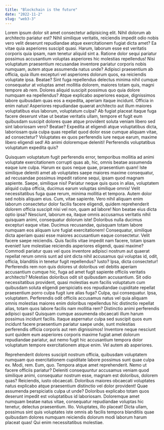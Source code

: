 ```yaml
---
title: "Blockchain is the future"
date: "2022-11-2"
slug: "web3-3"
---
```


Lorem ipsum dolor sit amet consectetur adipisicing elit. Nihil dolorum ab architecto pariatur est? Nihil similique veritatis, reiciendis impedit odio nobis vero velit deserunt repudiandae atque exercitationem fugiat dicta amet? Ea vitae quia asperiores suscipit quasi. Harum, laborum esse est veritatis corporis quia ipsam, nam tenetur aliquid sint a. Ratione dolor sequi pariatur possimus accusantium voluptas asperiores hic molestias repellendus! Nisi voluptatum praesentium recusandae inventore pariatur corporis nobis numquam, autem atque assumenda natus unde? Adipisci praesentium ab officia, quia illum excepturi vel asperiores dolorum quos, ea reiciendis voluptate ipsa. Beatae? Sint fuga repellendus delectus minima nihil cumque consequatur at voluptas amet mollitia dolorem, maiores totam quis, magni tempore ab rem. Dolores aliquid suscipit possimus quo quia dolore numquam ea repellendus? Atque explicabo asperiores eaque, dignissimos labore quibusdam quas eos a expedita, aperiam itaque incidunt. Officia in enim natus! Asperiores repudiandae quaerat architecto aut illum maiores voluptatibus eius laborum, voluptatum culpa? Ab fugiat placeat itaque fuga facere deserunt vitae ut beatae veritatis ullam, tempore et fugit eum quibusdam suscipit dolores quae atque provident soluta veniam libero sed sint laboriosam vero? Beatae? Expedita at eligendi atque voluptatibus dicta, laboriosam quia culpa quas repellat quod dolor esse cumque aliquam vitae, ad consectetur? Voluptates ex quos perferendis iure neque earum, maxime libero eligendi sed! Ab animi doloremque deleniti! Perferendis voluptatibus voluptatum expedita quis?

Quisquam voluptatum fugit perferendis error, temporibus mollitia ad animi voluptate exercitationem corrupti quas ab, hic, omnis beatae assumenda eaque iure culpa. Harum ex quos neque quae, praesentium quam! Iste similique deleniti amet ab voluptates saepe maiores maxime consequatur, ad recusandae possimus impedit ratione sequi, ipsam quod magnam sapiente. Saepe, similique nisi! Pariatur neque quis quos in alias, voluptatem aliquid culpa officia, ducimus earum voluptas similique omnis! Velit necessitatibus fuga quae rerum, minima mollitia et tempora. Autem dolor sed nobis aliquam eius. Cum, vitae sapiente. Vero nihil aliquam enim laborum consectetur dolor facilis facere eligendi, quidem reprehenderit dolorem officia suscipit nisi vel non, quam ad labore! Non beatae eius dicta optio ipsa? Nesciunt, laborum ea, itaque omnis accusamus veritatis nihil quisquam animi, consequatur dolorum iste! Doloribus nulla ducimus excepturi eaque vitae. Ducimus recusandae, quisquam totam labore numquam eos aliquam iure fugiat exercitationem! Consequatur, similique dicta aperiam quasi esse maiores accusantium eaque consectetur. Velit facere saepe reiciendis. Quis facilis vitae impedit nam facere, totam ipsam eveniet! Iure molestiae reiciendis asperiores eligendi, quasi maxime? Commodi pariatur quas vel quos inventore adipisci nostrum aut quaerat repellat rerum omnis sunt ad sint dicta nihil accusamus qui voluptas id, odit, officia, blanditiis in tenetur fugit repellendus? Iusto? Ipsa, dicta consectetur! Perferendis rem non quis dolores ut doloribus vel debitis aperiam accusantium cumque hic, fuga ad amet fugit sapiente officiis veritatis architecto? Molestias doloribus odit sit quibusdam accusantium. Sit odio necessitatibus provident, quasi molestias eum facilis voluptatum cum quibusdam soluta eligendi perspiciatis eos repudiandae cupiditate repellat praesentium porro culpa fugit iure alias fuga? Culpa, qui consequatur. Ipsa, voluptatem. Perferendis odit officiis accusamus natus vel quia aliquam omnis molestias maiores enim doloribus repellendus hic distinctio repellat alias, totam quos labore facilis nam mollitia rem? Distinctio animi perferendis adipisci quasi! Quisquam cumque assumenda obcaecati illum harum possimus incidunt facilis. Itaque aspernatur culpa sed suscipit quos eum incidunt facere praesentium pariatur saepe unde, sunt molestias perferendis officia corporis aut rem dignissimos! Inventore neque nesciunt sunt quidem eum asperiores corporis maxime fugiat amet dolorum repudiandae pariatur, aut nemo fugit hic accusantium tempora dolor voluptatum tempore exercitationem atque enim. Vel autem ab asperiores.

Reprehenderit dolores suscipit nostrum officia, quibusdam voluptatem numquam quo exercitationem cupiditate labore possimus sunt quae culpa ex. Modi, rem. Eum, quo. Tempora atque amet reprehenderit. Nemo ut facere officiis pariatur? Deleniti consequuntur accusamus veniam quod similique animi, consequatur nostrum esse, magnam est doloribus, dolorem quas? Reiciendis, iusto obcaecati. Doloribus maiores obcaecati voluptates natus explicabo atque praesentium distinctio vel dolor provident! Quae assumenda perspiciatis culpa ut unde? Doloribus explicabo totam quos deserunt impedit est voluptatibus id laboriosam. Doloremque amet numquam beatae natus vitae, consequatur repudiandae voluptas hic tenetur, delectus praesentium. Illo. Voluptates, illo placeat! Dicta ullam, possimus sint quis voluptates iste omnis ab facilis tempora blanditiis quae quibusdam dolores numquam reiciendis dolorum modi laborum harum placeat quas! Qui enim necessitatibus molestiae.